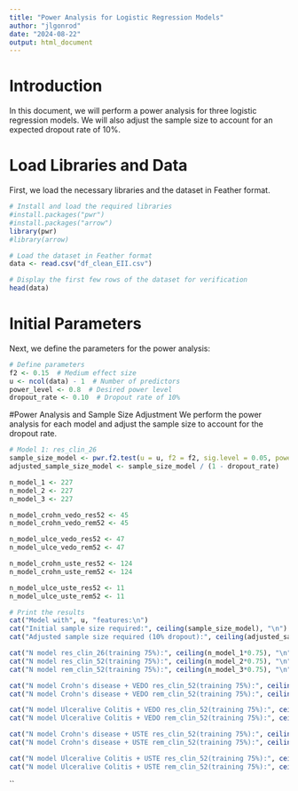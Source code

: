 ```yaml
---
title: "Power Analysis for Logistic Regression Models"
author: "jlgonrod"
date: "2024-08-22"
output: html_document
---
```


# Introduction
In this document, we will perform a power analysis for three logistic regression models. We will also adjust the sample size to account for an expected dropout rate of 10%.

# Load Libraries and Data
First, we load the necessary libraries and the dataset in Feather format.

```r
# Install and load the required libraries
#install.packages("pwr")
#install.packages("arrow")
library(pwr)
#library(arrow)

# Load the dataset in Feather format
data <- read.csv("df_clean_EII.csv")

# Display the first few rows of the dataset for verification
head(data)
```

# Initial Parameters
Next, we define the parameters for the power analysis:

```r
# Define parameters
f2 <- 0.15  # Medium effect size
u <- ncol(data) - 1  # Number of predictors
power_level <- 0.8  # Desired power level
dropout_rate <- 0.10  # Dropout rate of 10%
```

#Power Analysis and Sample Size Adjustment
We perform the power analysis for each model and adjust the sample size to account for the dropout rate.

```r
# Model 1: res_clin_26
sample_size_model <- pwr.f2.test(u = u, f2 = f2, sig.level = 0.05, power = power_level)$v
adjusted_sample_size_model <- sample_size_model / (1 - dropout_rate)

n_model_1 <- 227
n_model_2 <- 227
n_model_3 <- 227

n_model_crohn_vedo_res52 <- 45
n_model_crohn_vedo_rem52 <- 45

n_model_ulce_vedo_res52 <- 47
n_model_ulce_vedo_rem52 <- 47

n_model_crohn_uste_res52 <- 124
n_model_crohn_uste_rem52 <- 124

n_model_ulce_uste_res52 <- 11
n_model_ulce_uste_rem52 <- 11

# Print the results
cat("Model with", u, "features:\n")
cat("Initial sample size required:", ceiling(sample_size_model), "\n")
cat("Adjusted sample size required (10% dropout):", ceiling(adjusted_sample_size_model), "\n\n")

cat("N model res_clin_26(training 75%):", ceiling(n_model_1*0.75), "\n")
cat("N model res_clin_52(training 75%):", ceiling(n_model_2*0.75), "\n")
cat("N model rem_clin_52(training 75%):", ceiling(n_model_3*0.75), "\n")

cat("N model Crohn's disease + VEDO res_clin_52(training 75%):", ceiling(n_model_crohn_vedo_res52*0.75), "\n")
cat("N model Crohn's disease + VEDO rem_clin_52(training 75%):", ceiling(n_model_crohn_vedo_rem52*0.75), "\n")

cat("N model Ulceralive Colitis + VEDO res_clin_52(training 75%):", ceiling(n_model_ulce_vedo_res52*0.75), "\n")
cat("N model Ulceralive Colitis + VEDO rem_clin_52(training 75%):", ceiling(n_model_ulce_vedo_rem52*0.75), "\n")

cat("N model Crohn's disease + USTE res_clin_52(training 75%):", ceiling(n_model_crohn_uste_res52*0.75), "\n")
cat("N model Crohn's disease + USTE rem_clin_52(training 75%):", ceiling(n_model_crohn_uste_rem52*0.75), "\n")

cat("N model Ulceralive Colitis + USTE res_clin_52(training 75%):", ceiling(n_model_ulce_uste_res52*0.75), "\n")
cat("N model Ulceralive Colitis + USTE rem_clin_52(training 75%):", ceiling(n_model_ulce_uste_rem52*0.75), "\n")
```

``
